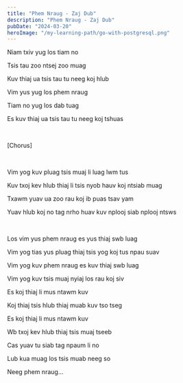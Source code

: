 ```yaml
---
title: "Phem Nraug - Zaj Dub"
description: "Phem Nraug - Zaj Dub"
pubDate: "2024-03-20"
heroImage: "/my-learning-path/go-with-postgresql.png"
---
```


Niam txiv yug los tiam no

Tsis tau zoo ntsej zoo muag

Kuv thiaj ua tsis tau tu neeg koj hlub

Vim yus yug los phem nraug

Tiam no yug los dab tuag

Es kuv thiaj ua tsis tau tu neeg koj tshuas

<br />

[Chorus]

<br />

Vim yog kuv pluag tsis muaj li luag lwm tus

Kuv txoj kev hlub thiaj li tsis nyob hauv koj ntsiab muag

Txawm yuav ua zoo rau koj ib puas tsav yam

Yuav hlub koj no tag nrho huav kuv nplooj siab nplooj ntsws

<br />

Los vim yus phem nraug es yus thiaj swb luag

Vim yog tias yus pluag thiaj tsis yog koj tus npau suav

Vim yog kuv phem nraug es kuv thiaj swb luag

Vim yog kuv tsis muaj nyiaj los rau koj siv

Es koj thiaj li mus ntawm kuv

Koj thiaj tsis hlub thiaj muab kuv tso tseg

Es koj thiaj li mus ntawm kuv

Wb txoj kev hlub thiaj tsis muaj tseeb

Cas yuav tu siab tag npaum li no

Lub kua muag los tsis muab neeg so

Neeg phem nraug...
